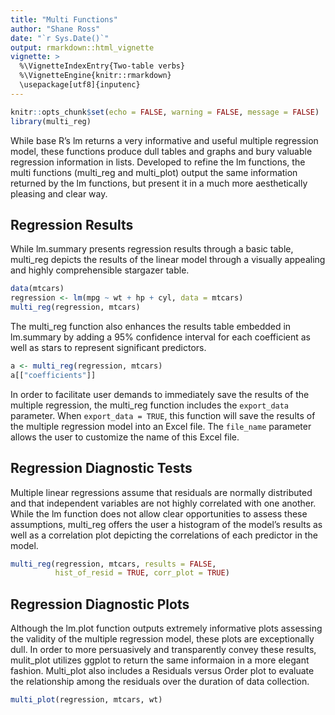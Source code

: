 ```yaml
---
title: "Multi Functions"
author: "Shane Ross"
date: "`r Sys.Date()`"
output: rmarkdown::html_vignette
vignette: >
  %\VignetteIndexEntry{Two-table verbs}
  %\VignetteEngine{knitr::rmarkdown}
  \usepackage[utf8]{inputenc}
---
```


```r
knitr::opts_chunk$set(echo = FALSE, warning = FALSE, message = FALSE)
library(multi_reg)
```

While base R's lm returns a very informative and useful multiple regression 
model, these functions produce dull tables and graphs and bury valuable 
regression information in lists. Developed to refine the lm functions, the 
multi functions (multi_reg and multi_plot) output the same information
returned by the lm functions, but present it in a much more aesthetically 
pleasing and clear way.

## Regression Results

While lm.summary presents regression results through a basic table, 
multi_reg depicts the results of the linear model through a visually appealing and highly comprehensible stargazer table.

```r
data(mtcars)
regression <- lm(mpg ~ wt + hp + cyl, data = mtcars)
multi_reg(regression, mtcars)
```

The multi_reg function also enhances the results table embedded in 
lm.summary by adding a 95% confidence interval for each coefficient as well
as stars to represent significant predictors.

```r
a <- multi_reg(regression, mtcars)
a[["coefficients"]]
```

In order to facilitate user demands to immediately save the results of the 
multiple regression, the multi_reg function includes the `export_data`
parameter. When `export_data = TRUE`, this function will save the results
of the multiple regression model into an Excel file. The `file_name` 
parameter allows the user to customize the name of this Excel file.

## Regression Diagnostic Tests

Multiple linear regressions assume that residuals are normally distributed 
and that independent variables are not highly correlated with one another. 
While the lm function does not allow clear opportunities to assess these 
assumptions, multi_reg offers the user a histogram of the model's results as
well as a correlation plot depicting the correlations of each predictor in 
the model.

```r
multi_reg(regression, mtcars, results = FALSE, 
          hist_of_resid = TRUE, corr_plot = TRUE)
```

## Regression Diagnostic Plots

Although the lm.plot function outputs extremely informative plots assessing
the validity of the multiple regression model, these plots are exceptionally
dull. In order to more persuasively and transparently convey these results, 
mulit_plot utilizes ggplot to return the same informaion in a more elegant 
fashion. Multi_plot also includes a Residuals versus Order plot to evaluate 
the relationship among the residuals over the duration of data collection.

```r
multi_plot(regression, mtcars, wt)
```
